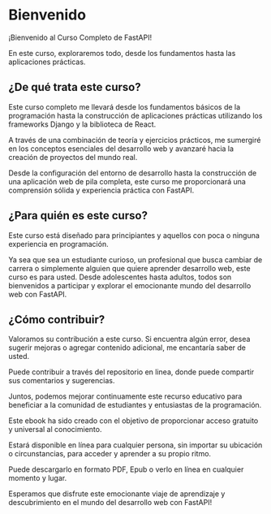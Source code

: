 # Bienvenido

::: {.text-justify}
::: justify

::: {.text-center}
¡Bienvenido al Curso Completo de FastAPI! 
:::
En este curso, exploraremos todo, desde los fundamentos hasta las aplicaciones prácticas.

## ¿De qué trata este curso?

Este curso completo me llevará desde los fundamentos básicos de la programación hasta la construcción de aplicaciones prácticas utilizando los frameworks Django y la biblioteca de React. 

A través de una combinación de teoría y ejercicios prácticos, me sumergiré en los conceptos esenciales del desarrollo web y avanzaré hacia la creación de proyectos del mundo real. 

Desde la configuración del entorno de desarrollo hasta la construcción de una aplicación web de pila completa, este curso me proporcionará una comprensión sólida y experiencia práctica con FastAPI.

## ¿Para quién es este curso?

Este curso está diseñado para principiantes y aquellos con poca o ninguna experiencia en programación.

Ya sea que sea un estudiante curioso, un profesional que busca cambiar de carrera o simplemente alguien que quiere aprender desarrollo web, este curso es para usted. Desde adolescentes hasta adultos, todos son bienvenidos a participar y explorar el emocionante mundo del desarrollo web con FastAPI.

## ¿Cómo contribuir?

Valoramos su contribución a este curso. Si encuentra algún error, desea sugerir mejoras o agregar contenido adicional, me encantaría saber de usted. 

Puede contribuir a través del repositorio en linea, donde puede compartir sus comentarios y sugerencias. 

Juntos, podemos mejorar continuamente este recurso educativo para beneficiar a la comunidad de estudiantes y entusiastas de la programación.

Este ebook ha sido creado con el objetivo de proporcionar acceso gratuito y universal al conocimiento.

Estará disponible en línea para cualquier persona, sin importar su ubicación o circunstancias, para acceder y aprender a su propio ritmo.

Puede descargarlo en formato PDF, Epub o verlo en línea en cualquier momento y lugar.

Esperamos que disfrute este emocionante viaje de aprendizaje y descubrimiento en el mundo del desarrollo web con FastAPI!
:::
:::